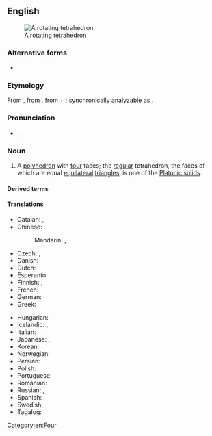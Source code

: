 ==English==
{{wikipedia}}
[[Image:120px-Tetrahedron-slowturn.gif|thumb|A rotating tetrahedron]]

===Alternative forms===
* {{alter|en|tetraedrum||obsolete}}

===Etymology===
From {{etyl|grc|en}} {{m|grc|τετράεδρον||triangle-based pyramid}}, from {{m|grc|τετράεδρος}}, from {{m|grc|τετράς||four}} + {{m|grc|ἕδρα||seat}}; synchronically analyzable as {{confix|en|tetra|hedron}}.

===Pronunciation===
* {{enPR|tĕtrəhē'drən}}, {{IPA|en|/tɛtɹəˈhiːdɹən/}}

===Noun===
{{en-noun|s|tetrahedra}}

# {{lb|en|geometry}} A [[polyhedron]] with [[four]] faces; the [[regular]] tetrahedron, the faces of which are equal [[equilateral]] [[triangle]]s, is one of the [[Platonic solid]]s.

====Derived terms====
{{der3|en|tetrahedrane|tetrahedrally|tetrahedralizable|orthotetrahedron|hexatetrahedron|icositetrahedron|truncated tetrahedron|tetrahedral|tetrahedrality|tetrahedrite}}

====Translations====
{{trans-top|polyhedron}}
* Catalan: {{t+|ca|tetràedre|m}}, {{t+|ca|tetraedre|m}}
* Chinese:
*: Mandarin: {{t+|cmn|四面體|sc=Hani}}, {{t+|cmn|四面体|tr=sìmiàntǐ|sc=Hani}}
* Czech: {{t+|cs|čtyřstěn|m}}, {{t+|cs|tetraedr|m}}
* Danish: {{t|da|tetraeder|n}}
* Dutch: {{t+|nl|viervlak|n}}
* Esperanto: {{t|eo|kvaredro}}
* Finnish: {{t+|fi|tetraedri}}, {{t+|fi|nelitahokas}}
* French: {{t+|fr|tétraèdre|m}}
* German: {{t+|de|Tetraeder|n}}
* Greek: {{t+|el|τετράεδρο|n}}
{{trans-mid}}
* Hungarian: {{t+|hu|tetraéder}}
* Icelandic: {{t|is|ferflötungur|m}}, {{t|is|fjórflötungur|m}}
* Italian: {{t+|it|tetraedro|m}}
* Japanese: {{t+|ja|四面体|tr=shimentai}}, {{t+|ja|三角錐|tr=sankakusui}}
* Korean: {{t|kr|사면체|tr=samyeonche}}
* Norwegian: {{t+|no|tetraeder|n}}
* Persian: {{t+|fa|چهاروجهی}}
* Polish: {{t+|pl|czworościan|m-in}}
* Portuguese: {{t+|pt|tetraedro|m}}
* Romanian: {{t+|ro|tetraedru|n}}
* Russian: {{t+|ru|тетра́эдр|m}}, {{t+|ru|четырёхгра́нник|m}}
* Spanish: {{t+|es|tetraedro|m}}
* Swedish: {{t+|sv|tetraeder|c}}
* Tagalog: {{t|tl|patdayag}}
{{trans-bottom}}

[[Category:en:Four]]
{{catlangname|en|nouns with irregular plurals}}